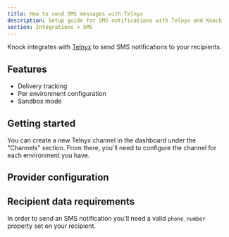 ```yaml
---
title: How to send SMS messages with Telnyx
description: Setup guide for SMS notifications with Telnyx and Knock
section: Integrations > SMS
---
```



Knock integrates with [Telnyx](https://telnyx.com/) to send SMS notifications to your recipients.

## Features

- Delivery tracking
- Per environment configuration
- Sandbox mode

## Getting started

You can create a new Telnyx channel in the dashboard under the "Channels" section. From there, you'll need to configure the channel for each environment you have.

## Provider configuration

<Attributes>
  <Attribute
    name="Account ID"
    type="string*"
    description="The account ID from Twilio"
  />
  <Attribute
    name="Auth token"
    type="string*"
    description="The auth token from Twilio."
  />
  <Attribute
    name="From phone number"
    type="string*"
    description="The phone number to send messages from."
  />
  <Attribute
    name="Short code"
    type="string*"
    description="The short code to send messages from."
  />
  <Attribute
    name="Sender ID"
    type="string*"
    description="The Sender ID to send messages from."
  />
</Attributes>

## Recipient data requirements

In order to send an SMS notification you'll need a valid `phone_number` property set on your recipient.
